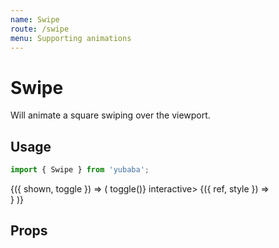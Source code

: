 ```yaml
---
name: Swipe
route: /swipe
menu: Supporting animations
---
```



# Swipe

Will animate a square swiping over the viewport.

## Usage

```js
import { Swipe } from 'yubaba';
```

<Playground>
  <Common.Toggler>
    {({ shown, toggle }) => (
      <Styled.Container onClick={() => toggle()} interactive>
        <Baba name="swipe" key={shown}>
          <Swipe background="#ff5e6d" direction={shown ? 'left' : 'right'}>
            {({ ref, style }) => <div style={style} ref={ref} />}
          </Swipe>
        </Baba>
      </Styled.Container>
    )}
  </Common.Toggler>
</Playground>

## Props

<Props of={Swipe} />
